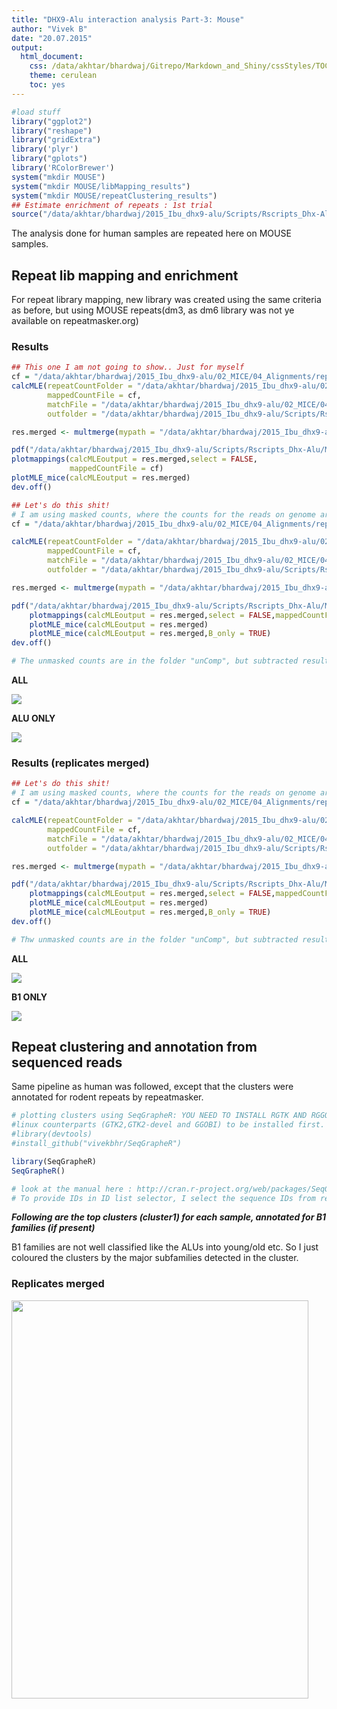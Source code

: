 ```yaml
---
title: "DHX9-Alu interaction analysis Part-3: Mouse"
author: "Vivek B"
date: "20.07.2015"
output:
  html_document:
    css: /data/akhtar/bhardwaj/Gitrepo/Markdown_and_Shiny/cssStyles/TOC_forRmd.css
    theme: cerulean
    toc: yes
---
```

  
```r
#load stuff
library("ggplot2")
library("reshape")
library("gridExtra")
library('plyr')
library("gplots")
library('RColorBrewer')
system("mkdir MOUSE")
system("mkdir MOUSE/libMapping_results")
system("mkdir MOUSE/repeatClustering_results")
## Estimate enrichment of repeats : 1st trial
source("/data/akhtar/bhardwaj/2015_Ibu_dhx9-alu/Scripts/Rscripts_Dhx-Alu/batchEnrichment.R")
```


The analysis done for human samples are repeated here on MOUSE samples.  

## Repeat lib mapping and enrichment

For repeat library mapping, new library was created using the same criteria as before, but using MOUSE repeats(dm3, as dm6 library was not ye available on repeatmasker.org)


### Results

```r
## This one I am not going to show.. Just for myself
cf = "/data/akhtar/bhardwaj/2015_Ibu_dhx9-alu/02_MICE/04_Alignments/rep_seperated/bowtie_output/MappedReadCounts.txt"
calcMLE(repeatCountFolder = "/data/akhtar/bhardwaj/2015_Ibu_dhx9-alu/02_MICE/04_Alignments/rep_seperated/count_tables",
        mappedCountFile = cf,
        matchFile = "/data/akhtar/bhardwaj/2015_Ibu_dhx9-alu/02_MICE/04_Alignments/rep_seperated/bowtie_output/matches.txt",
        outfolder = "/data/akhtar/bhardwaj/2015_Ibu_dhx9-alu/Scripts/Rscripts_Dhx-Alu/MOUSE/libMapping_results/rep_seperated")

res.merged <- multmerge(mypath = "/data/akhtar/bhardwaj/2015_Ibu_dhx9-alu/Scripts/Rscripts_Dhx-Alu/MOUSE/libMapping_results/rep_seperated")

pdf("/data/akhtar/bhardwaj/2015_Ibu_dhx9-alu/Scripts/Rscripts_Dhx-Alu/MOUSE/libMapping_results/rep_seperated/mouse_heatmap.pdf")
plotmappings(calcMLEoutput = res.merged,select = FALSE,
             mappedCountFile = cf)
plotMLE_mice(calcMLEoutput = res.merged)
dev.off()


```


```r
## Let's do this shit!
# I am using masked counts, where the counts for the reads on genome are subtracted from the counts on repeats. 
cf = "/data/akhtar/bhardwaj/2015_Ibu_dhx9-alu/02_MICE/04_Alignments/rep_seperated/bowtie_output/MappedReadCounts.txt"

calcMLE(repeatCountFolder = "/data/akhtar/bhardwaj/2015_Ibu_dhx9-alu/02_MICE/04_Alignments/rep_seperated/count_tables/compMasked_counts",
        mappedCountFile = cf,
        matchFile = "/data/akhtar/bhardwaj/2015_Ibu_dhx9-alu/02_MICE/04_Alignments/rep_seperated/bowtie_output/matches.txt",
        outfolder = "/data/akhtar/bhardwaj/2015_Ibu_dhx9-alu/Scripts/Rscripts_Dhx-Alu/MOUSE/libMapping_results/rep_seperated")

res.merged <- multmerge(mypath = "/data/akhtar/bhardwaj/2015_Ibu_dhx9-alu/Scripts/Rscripts_Dhx-Alu/MOUSE/libMapping_results/rep_seperated")

pdf("/data/akhtar/bhardwaj/2015_Ibu_dhx9-alu/Scripts/Rscripts_Dhx-Alu/MOUSE/libMapping_results/rep_seperated/mouse_heatmap-2.pdf")
    plotmappings(calcMLEoutput = res.merged,select = FALSE,mappedCountFile = cf)
    plotMLE_mice(calcMLEoutput = res.merged)
    plotMLE_mice(calcMLEoutput = res.merged,B_only = TRUE)
dev.off()

# The unmasked counts are in the folder "unComp", but subtracted results are better for plotting
```

**ALL**
  
  <img src="MOUSE/libMapping_results/rep_seperated/mouse_heatmap_all.png">
  
  **ALU ONLY**
  
  <img src="MOUSE/libMapping_results/rep_seperated/mouse_heatmap_B-SINEs.png">
  
### Results (replicates merged)
  
```r
## Let's do this shit!
# I am using masked counts, where the counts for the reads on genome are subtracted from the counts on repeats. 
cf = "/data/akhtar/bhardwaj/2015_Ibu_dhx9-alu/02_MICE/04_Alignments/rep_merged/bowtie_output/MappedReadCounts.txt"

calcMLE(repeatCountFolder = "/data/akhtar/bhardwaj/2015_Ibu_dhx9-alu/02_MICE/04_Alignments/rep_merged/count_tables/compMasked_counts",
        mappedCountFile = cf,
        matchFile = "/data/akhtar/bhardwaj/2015_Ibu_dhx9-alu/02_MICE/04_Alignments/rep_merged/bowtie_output/matches.txt",
        outfolder = "/data/akhtar/bhardwaj/2015_Ibu_dhx9-alu/Scripts/Rscripts_Dhx-Alu/MOUSE/libMapping_results/rep_merged")

res.merged <- multmerge(mypath = "/data/akhtar/bhardwaj/2015_Ibu_dhx9-alu/Scripts/Rscripts_Dhx-Alu/MOUSE/libMapping_results/rep_merged")

pdf("/data/akhtar/bhardwaj/2015_Ibu_dhx9-alu/Scripts/Rscripts_Dhx-Alu/MOUSE/libMapping_results/rep_merged/mouse_heatmap-2.pdf")
    plotmappings(calcMLEoutput = res.merged,select = FALSE,mappedCountFile = cf)
    plotMLE_mice(calcMLEoutput = res.merged)
    plotMLE_mice(calcMLEoutput = res.merged,B_only = TRUE)
dev.off()

# Thw unmasked counts are in the folder "unComp", but subtracted results are better for plotting
```

**ALL**
  
  <img src="MOUSE/libMapping_results/rep_merged/mouse_heatmap-all.png">
  
**B1 ONLY**
  
  <img src="MOUSE/libMapping_results/rep_merged/mouse-heatmap_B1.png">
  
  
## Repeat clustering and annotation from sequenced reads
  
Same pipeline as human was followed, except that the clusters were annotated for rodent repeats by repeatmasker.


```r
# plotting clusters using SeqGrapheR: YOU NEED TO INSTALL RGTK AND RGGOBI FOR THIS: Both require their 
#linux counterparts (GTK2,GTK2-devel and GGOBI) to be installed first.
#library(devtools)
#install_github("vivekbhr/SeqGrapheR")

library(SeqGrapheR)
SeqGrapheR()

# look at the manual here : http://cran.r-project.org/web/packages/SeqGrapheR/vignettes/SeqGrapheR.pdf
# To provide IDs in ID list selector, I select the sequence IDs from repeatmasker output for AluS,AluJ,AluY and make a file of ID lists in each folder usng my script : make_IDlist.sh
```

***Following are the top clusters (cluster1) for each sample, annotated for B1 families (if present)***

B1 families are not well classified like the ALUs into young/old etc. So I just coloured the clusters by the major subfamilies detected in the cluster.
  

### Replicates merged
  

<img src="MOUSE/repeatClustering_results/allSamples_edited.png" height= "637" width= "475">


  
